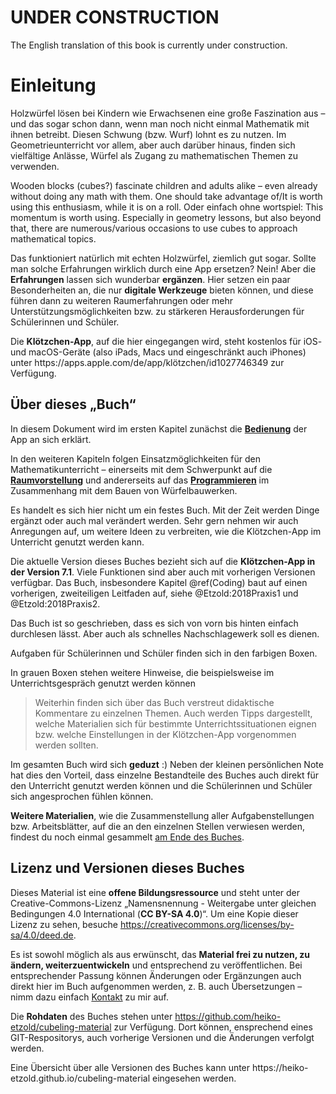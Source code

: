 # UNDER CONSTRUCTION {-}

The English translation of this book is currently under construction.

# Einleitung {- #Einleitung}

Holzwürfel lösen bei Kindern wie Erwachsenen eine große Faszination aus -- und das sogar schon dann, wenn man noch nicht einmal Mathematik mit ihnen betreibt. Diesen Schwung (bzw. Wurf) lohnt es zu nutzen. Im Geometrieunterricht vor allem, aber auch darüber hinaus, finden sich vielfältige Anlässe, Würfel als Zugang zu mathematischen Themen zu verwenden.

Wooden blocks (cubes?) fascinate children and adults alike – even already without doing any math with them. One should take advantage of/It is worth using this enthusiasm, while it is on a roll. Oder einfach ohne wortspiel: This momentum is worth using.
Especially in geometry lessons, but also beyond that, there are numerous/various occasions to use cubes to approach mathematical topics.

Das funktioniert natürlich mit echten Holzwürfel, ziemlich gut sogar. Sollte man solche Erfahrungen wirklich durch eine App ersetzen? Nein! Aber die **Erfahrungen** lassen sich wunderbar **ergänzen**. Hier setzen ein paar Besonderheiten an, die nur **digitale Werkzeuge** bieten können, und diese führen dann zu weiteren Raumerfahrungen oder mehr Unterstützungsmöglichkeiten bzw. zu stärkeren Herausforderungen für Schülerinnen und Schüler.

Die **Klötzchen-App**, auf die hier eingegangen wird, steht kostenlos für iOS- und macOS-Geräte (also iPads, Macs und eingeschränkt auch iPhones) unter https://apps.apple.com/de/app/klötzchen/id1027746349 zur Verfügung.


## Über dieses „Buch“ {-}

In diesem Dokument wird im ersten Kapitel zunächst die **[Bedienung](#bedienung-der-klötzchen-app)** der App an sich erklärt.

In den weiteren Kapiteln folgen Einsatzmöglichkeiten für den Mathematikunterricht -- einerseits mit dem Schwerpunkt auf die **[Raumvorstellung](#Raumvorstellung)** und andererseits auf das **[Programmieren](#Coding)** im Zusammenhang mit dem Bauen von Würfelbauwerken.

Es handelt es sich hier nicht um ein festes Buch. Mit der Zeit werden Dinge ergänzt oder auch mal verändert werden. Sehr gern nehmen wir auch Anregungen auf, um weitere Ideen zu verbreiten, wie die Klötzchen-App im Unterricht genutzt werden kann. 

Die aktuelle Version dieses Buches bezieht sich auf die **Klötzchen-App in der Version 7.1**. Viele Funktionen sind aber auch mit vorherigen Versionen verfügbar. Das Buch, insbesondere Kapitel \@ref(Coding) baut auf einen vorherigen, zweiteiligen Leitfaden auf, siehe @Etzold:2018Praxis1 und @Etzold:2018Praxis2.

Das Buch ist so geschrieben, dass es sich von vorn bis hinten einfach durchlesen lässt. Aber auch als schnelles Nachschlagewerk soll es dienen.

::: {.task}
Aufgaben für Schülerinnen und Schüler finden sich in den farbigen Boxen. 
:::
    
::: {.hint}
In grauen Boxen stehen weitere Hinweise, die beispielsweise im Unterrichtsgespräch genutzt werden können
:::


> Weiterhin finden sich über das Buch verstreut didaktische Kommentare zu einzelnen Themen. Auch werden Tipps dargestellt, welche Materialien sich für bestimmte Unterrichtssituationen eignen bzw. welche Einstellungen in der Klötzchen-App vorgenommen werden sollten.

Im gesamten Buch wird sich **geduzt** :) Neben der kleinen persönlichen Note hat dies den Vorteil, dass einzelne Bestandteile des Buches auch direkt für den Unterricht genutzt werden können und die Schülerinnen und Schüler sich angesprochen fühlen können. 

**Weitere Materialien**, wie die Zusammenstellung aller Aufgabenstellungen bzw. Arbeitsblätter, auf die an den einzelnen Stellen verwiesen werden, findest du noch einmal gesammelt [am Ende des Buches](#Material). 

## Lizenz und Versionen dieses Buches {-}

Dieses  Material  ist  eine  **offene  Bildungsressource**  und  steht  unter  der  Creative-Commons-Lizenz „Namensnennung - Weitergabe unter gleichen Bedingungen 4.0 International (**CC BY-SA 4.0**)“. Um eine Kopie dieser Lizenz zu sehen, besuche 
[https://creativecommons.org/licenses/by-sa/4.0/deed.de](https://creativecommons.org/licenses/by-sa/4.0/deed.de){target="_blank"}.

Es ist sowohl möglich als aus erwünscht, das **Material frei zu nutzen, zu ändern, weiterzuentwickeln** und entsprechend zu veröffentlichen. Bei entsprechender Passung können Änderungen oder Ergänzungen auch direkt hier im Buch aufgenommen werden, z. B. auch Übersetzungen -- nimm dazu einfach [Kontakt](mailto:heiko.etzold@uni-potsdam.de) zu mir auf.

Die **Rohdaten** des Buches stehen unter [https://github.com/heiko-etzold/cubeling-material](https://github.com/heiko-etzold/cubeling-material){target="_blank"} zur Verfügung. Dort können, ensprechend eines GIT-Respositorys, auch vorherige Versionen und die Änderungen verfolgt werden.

Eine Übersicht über alle Versionen des Buches kann unter  https://heiko-etzold.github.io/cubeling-material eingesehen werden.
